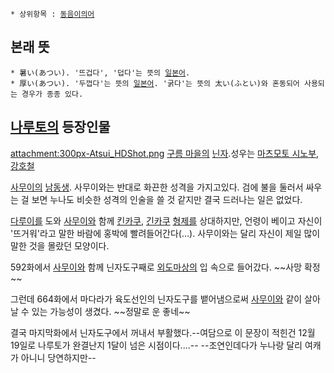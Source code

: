  * 상위항목 : [[동음이의어]]

== 본래 뜻 ==
 * 暑い(あつい). '뜨겁다', '덥다'는 뜻의 [[일본어]].
 * 厚い(あつい). '두껍다'는 뜻의 [[일본어]]. '굵다'는 뜻의 太い(ふとい)와 혼동되어 사용되는 경우가 종종 있다.

== [[나루토]]의 등장인물 ==
attachment:300px-Atsui_HDShot.png
[[구름 마을]]의 [[닌자]].성우는 [[마츠모토 시노부]], [[강호철]]

[[사무이]]의 [[남동생]]. 사무이와는 반대로 화끈한 성격을 가지고있다. 검에 불을 둘러서 싸우는 걸 보면 누나도 비슷한 성격의 인술을 쓸 것 같지만 결국 드러나는 일은 없었다.

[[다루이]]를 도와 [[사무이]]와 함께 [[킨카쿠]], [[긴카쿠]] [[형제]]를 상대하지만, 언령이 베이고 자신이 '뜨거워'라고 말한 바람에 홍박에 빨려들어간다(…). 사무이와는 달리 자신이 제일 많이 말한 것을 몰랐던 모양이다.

592화에서 [[사무이]]와 함께 닌자도구째로 [[외도마상]]의 입 속으로 들어갔다. ~~사망 확정~~

그런데 664화에서 마다라가 육도선인의 닌자도구를 뱉어냄으로써 [[사무이]]와 같이 살아날 수 있는 가능성이 생겼다. ~~정말로 운 좋네~~

결국 마지막화에서 닌자도구에서 꺼내서 부활했다.--여담으로 이 문장이 적힌건 12월 19일로 나루토가 완결난지 1달이 넘은 시점이다....-- --조연인데다가 누나랑 달리 여캐가 아니니 당연하지만--
